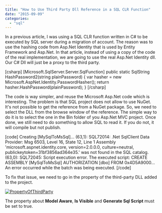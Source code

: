 ```yaml
---
title: "How to Use Third Party Dll Reference in a SQL CLR Function"
date: "2015-09-09"
categories: 
  - "sql"
---
```


In a previous article, I was using a SQL CLR function written in C# to be executed by SQL server during a migration of account. The reason was to use the hashing code from Asp.Net Identity that is used by Entity Framework and Asp.Net. In that article, instead of using a copy of the code of the real implementation, we are going to use the real Asp.Net Identity dll. Our C# Dll will just be a proxy to the third party.

\[csharp\] \[Microsoft.SqlServer.Server.SqlFunction\] public static SqlString HashPassword2(string plainPassword) { var hasher = new Microsoft.AspNet.Identity.PasswordHasher(); return hasher.HashPassword(plainPassword); } \[/csharp\]

The code is way simpler, and reuse the Microsoft Asp.Net code which is interesting. The problem is that SQL project does not allow to use NuGet. It's not possible to get the reference from a NuGet package. So, we need to select the DLL from the browse window of the reference. The simple way to do it is to select the one in the Bin folder of you Asp.Net MVC project. Once done, we still need to do something to allow SQL to read it. If you do not, it will compile but not publish.

\[code\] Creating \[MySqlToMsSql\]... (63,1): SQL72014: .Net SqlClient Data Provider: Msg 6503, Level 16, State 12, Line 1 Assembly 'microsoft.aspnet.identity.core, version=2.0.0.0, culture=neutral, publickeytoken=31bf3856ad364e35.' was not found in the SQL catalog. (63,0): SQL72045: Script execution error. The executed script: CREATE ASSEMBLY \[MySqlToMsSql\] AUTHORIZATION \[dbo\] FROM 0x4D5A9000... An error occurred while the batch was being executed. \[/code\]

To fix that issue, we need to go in the property of the third-party DLL added to the project.

[![PropertyOfThirdParty](http://patrickdesjardins.com/blog/wp-content/uploads/2015/06/PropertyOfThirdParty-400x130.png)](http://patrickdesjardins.com/blog/?attachment_id=4258)

The property about **Model Aware**, **Is Visible** and **Generate Sql Script** must be set to true.
